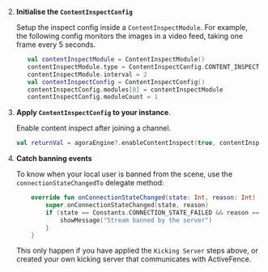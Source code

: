 <PlatformWrapper platform="android">

2. **Initialise the `ContentInspectConfig`**

    Setup the inspect config inside a `ContentInspectModule`. For example, the following config monitors the images
  in a video feed, taking one frame every 5 seconds.

    ```kotlin
       val contentInspectModule = ContentInspectModule()
       contentInspectModule.type = ContentInspectConfig.CONTENT_INSPECT_TYPE_IMAGE_MODERATION
       contentInspectModule.interval = 2
       val contentInspectConfig = ContentInspectConfig()
       contentInspectConfig.modules[0] = contentInspectModule
       contentInspectConfig.moduleCount = 1
    ```

1. **Apply `ContentInspectConfig`  to your <Vg k="ENGINE"/> instance**.

    Enable content inspect after joining a channel.

    ```kotlin
    val returnVal = agoraEngine?.enableContentInspect(true, contentInspectConfig)
    ```

1. **Catch banning events**

    To know when your local user is banned from the scene, use the `connectionStateChangedTo` delegate method:

      ```kotlin
          override fun onConnectionStateChanged(state: Int, reason: Int) {
              super.onConnectionStateChanged(state, reason)
              if (state == Constants.CONNECTION_STATE_FAILED && reason == Constants.CONNECTION_CHANGED_BANNED_BY_SERVER ) {
                  showMessage("Stream banned by the server")
              }
          }
      ```

      This only happen if you have applied the `Kicking Server` steps above, or created your own kicking server that communicates with ActiveFence.
</PlatformWrapper>